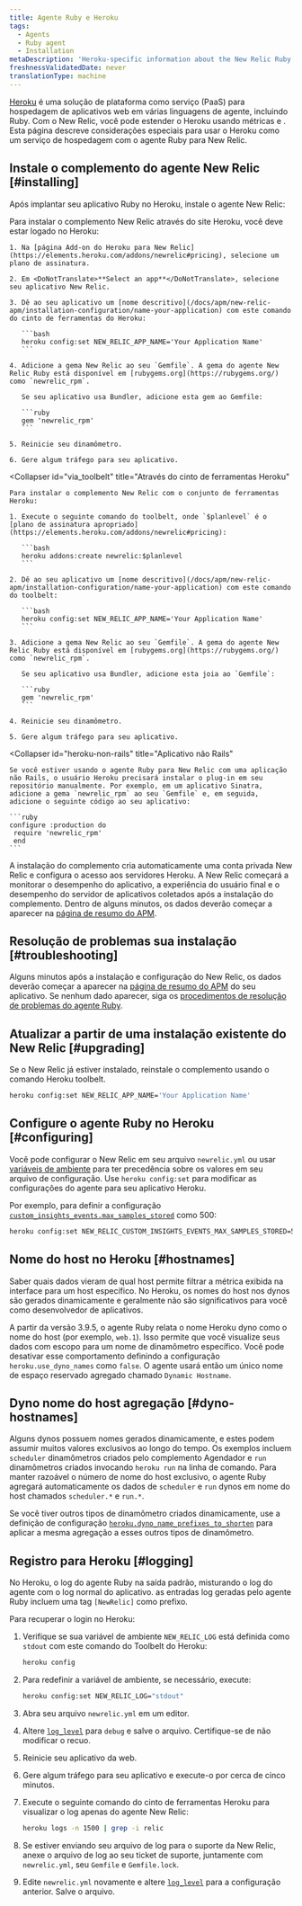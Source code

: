 ```yaml
---
title: Agente Ruby e Heroku
tags:
  - Agents
  - Ruby agent
  - Installation
metaDescription: 'Heroku-specific information about the New Relic Ruby agent, including installation, configuration, app naming, and logging.'
freshnessValidatedDate: never
translationType: machine
---
```


[Heroku](https://devcenter.heroku.com/articles/newrelic) é uma solução de plataforma como serviço (PaaS) para hospedagem de aplicativos web em várias linguagens de agente, incluindo Ruby. Com o New Relic, você pode estender o Heroku usando métricas [<InlinePopover type="apm"/>](/docs/apm/new-relic-apm)e [<InlinePopover type="browser"/>](/docs/browser/new-relic-browser). Esta página descreve considerações especiais para usar o Heroku como um serviço de hospedagem com o agente Ruby para New Relic.

## Instale o complemento do agente New Relic [#installing]

Após implantar seu aplicativo Ruby no Heroku, instale o agente New Relic:

<CollapserGroup>
  <Collapser
    id="via_heroku"
    title="Através do site Heroku"
  >
    Para instalar o complemento New Relic através do site Heroku, você deve estar logado no Heroku:

    1. Na [página Add-on do Heroku para New Relic](https://elements.heroku.com/addons/newrelic#pricing), selecione um plano de assinatura.

    2. Em <DoNotTranslate>**Select an app**</DoNotTranslate>, selecione seu aplicativo New Relic.

    3. Dê ao seu aplicativo um [nome descritivo](/docs/apm/new-relic-apm/installation-configuration/name-your-application) com este comando do cinto de ferramentas do Heroku:

       ```bash
       heroku config:set NEW_RELIC_APP_NAME='Your Application Name'
       ```

    4. Adicione a gema New Relic ao seu `Gemfile`. A gema do agente New Relic Ruby está disponível em [rubygems.org](https://rubygems.org/) como `newrelic_rpm`.

       Se seu aplicativo usa Bundler, adicione esta gem ao Gemfile:

       ```ruby
       gem 'newrelic_rpm'
       ```

    5. Reinicie seu dinamômetro.

    6. Gere algum tráfego para seu aplicativo.
  </Collapser>

  <Collapser
    id="via_toolbelt"
    title="Através do cinto de ferramentas Heroku"
  >
    Para instalar o complemento New Relic com o conjunto de ferramentas Heroku:

    1. Execute o seguinte comando do toolbelt, onde `$planlevel` é o [plano de assinatura apropriado](https://elements.heroku.com/addons/newrelic#pricing):

       ```bash
       heroku addons:create newrelic:$planlevel
       ```

    2. Dê ao seu aplicativo um [nome descritivo](/docs/apm/new-relic-apm/installation-configuration/name-your-application) com este comando do toolbelt:

       ```bash
       heroku config:set NEW_RELIC_APP_NAME='Your Application Name'
       ```

    3. Adicione a gema New Relic ao seu `Gemfile`. A gema do agente New Relic Ruby está disponível em [rubygems.org](https://rubygems.org/) como `newrelic_rpm`.

       Se seu aplicativo usa Bundler, adicione esta joia ao `Gemfile`:

       ```ruby
       gem 'newrelic_rpm'
       ```

    4. Reinicie seu dinamômetro.

    5. Gere algum tráfego para seu aplicativo.
  </Collapser>

  <Collapser
    id="heroku-non-rails"
    title="Aplicativo não Rails"
  >
    Se você estiver usando o agente Ruby para New Relic com uma aplicação não Rails, o usuário Heroku precisará instalar o plug-in em seu repositório manualmente. Por exemplo, em um aplicativo Sinatra, adicione a gema `newrelic_rpm` ao seu `Gemfile` e, em seguida, adicione o seguinte código ao seu aplicativo:

    ```ruby
    configure :production do
     require 'newrelic_rpm'
     end
    ```
  </Collapser>
</CollapserGroup>

A instalação do complemento cria automaticamente uma conta privada New Relic e configura o acesso aos servidores Heroku. A New Relic começará a monitorar o desempenho do aplicativo, a experiência do usuário final e o desempenho do servidor de aplicativos coletados após a instalação do complemento. Dentro de alguns minutos, os dados deverão começar a aparecer na [página de resumo do APM](/docs/apm/applications-menu/monitoring/apm-overview-page).

<InstallFeedback/>

## Resolução de problemas sua instalação [#troubleshooting]

Alguns minutos após a instalação e configuração do New Relic, os dados deverão começar a aparecer na [página de resumo do APM](/docs/apm/applications-menu/monitoring/apm-overview-page) do seu aplicativo. Se nenhum dado aparecer, siga os [procedimentos de resolução de problemas do agente Ruby](/docs/agents/ruby-agent/troubleshooting/no-data-appears-ruby).

## Atualizar a partir de uma instalação existente do New Relic [#upgrading]

Se o New Relic já estiver instalado, reinstale o complemento usando o comando Heroku toolbelt.

```bash
heroku config:set NEW_RELIC_APP_NAME='Your Application Name'
```

## Configure o agente Ruby no Heroku [#configuring]

Você pode configurar o New Relic em seu arquivo `newrelic.yml` ou usar [variáveis de ambiente](/docs/agents/ruby-agent/installation-configuration/ruby-agent-configuration) para ter precedência sobre os valores em seu arquivo de configuração. Use `heroku config:set` para modificar as configurações do agente para seu aplicativo Heroku.

Por exemplo, para definir a configuração [`custom_insights_events.max_samples_stored`](/docs/apm/agents/ruby-agent/configuration/ruby-agent-configuration/#custom_insights_events-max_samples_stored) como 500:

```bash
heroku config:set NEW_RELIC_CUSTOM_INSIGHTS_EVENTS_MAX_SAMPLES_STORED=500
```

## Nome do host no Heroku [#hostnames]

Saber quais dados vieram de qual host permite filtrar a métrica exibida na interface para um host específico. No Heroku, os nomes do host nos dynos são gerados dinamicamente e geralmente não são significativos para você como desenvolvedor de aplicativos.

A partir da versão 3.9.5, o agente Ruby relata o nome Heroku dyno como o nome do host (por exemplo, `web.1`). Isso permite que você visualize seus dados com escopo para um nome de dinamômetro específico. Você pode desativar esse comportamento definindo a configuração `heroku.use_dyno_names` como `false`. O agente usará então um único nome de espaço reservado agregado chamado `Dynamic Hostname`.

## Dyno nome do host agregação [#dyno-hostnames]

Alguns dynos possuem nomes gerados dinamicamente, e estes podem assumir muitos valores exclusivos ao longo do tempo. Os exemplos incluem `scheduler` dinamômetros criados pelo complemento Agendador e `run` dinamômetros criados invocando `heroku run` na linha de comando. Para manter razoável o número de nome do host exclusivo, o agente Ruby agregará automaticamente os dados de `scheduler` e `run` dynos em nome do host chamados `scheduler.*` e `run.*`.

Se você tiver outros tipos de dinamômetro criados dinamicamente, use a definição de configuração [`heroku.dyno_name_prefixes_to_shorten`](/docs/apm/agents/ruby-agent/configuration/ruby-agent-configuration/#heroku) para aplicar a mesma agregação a esses outros tipos de dinamômetro.

## Registro para Heroku [#logging]

No Heroku, o log do agente Ruby na saída padrão, misturando o log do agente com o log normal do aplicativo. as entradas log geradas pelo agente Ruby incluem uma tag `[NewRelic]` como prefixo.

Para recuperar o login no Heroku:

1. Verifique se sua variável de ambiente `NEW_RELIC_LOG` está definida como `stdout` com este comando do Toolbelt do Heroku:

   ```bash
   heroku config
   ```

2. Para redefinir a variável de ambiente, se necessário, execute:

   ```bash
   heroku config:set NEW_RELIC_LOG="stdout"
   ```

3. Abra seu arquivo `newrelic.yml` em um editor.

4. Altere [`log_level`](/docs/apm/agents/ruby-agent/configuration/ruby-agent-configuration/#log_level) para `debug` e salve o arquivo. Certifique-se de não modificar o recuo.

5. Reinicie seu aplicativo da web.

6. Gere algum tráfego para seu aplicativo e execute-o por cerca de cinco minutos.

7. Execute o seguinte comando do cinto de ferramentas Heroku para visualizar o log apenas do agente New Relic:

   ```bash
   heroku logs -n 1500 | grep -i relic
   ```

8. Se estiver enviando seu arquivo de log para o suporte da New Relic, anexe o arquivo de log ao seu ticket de suporte, juntamente com `newrelic.yml`, seu `Gemfile` e `Gemfile.lock`.

9. Edite `newrelic.yml` novamente e altere [`log_level`](/docs/apm/agents/ruby-agent/configuration/ruby-agent-configuration/#log_level) para a configuração anterior. Salve o arquivo.